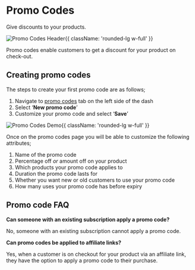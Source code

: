 
# Promo Codes

Give discounts to your products.

![Promo Codes Header](https://i.imgur.com/X4rQZpa.png){{ className: 'rounded-lg w-full' }}

Promo codes enable customers to get a discount for your product on check-out. 

## Creating promo codes

The steps to create your first promo code are as follows;  

1. Navigate to [promo codes](https://dash.whop.com/promoCodes) tab on the left side of the dash
2. Select ‘**New promo code**’ 
3. Customize your promo code and select ‘**Save**’

![Promo Codes Demo](https://i.imgur.com/leJeSes.gif){{ className: 'rounded-lg w-full' }}

Once on the promo codes page you will be able to customize the following attributes;

1. Name of the promo code
2. Percentage off *or* amount off on your product
3. Which products your promo code applies to
4. Duration the promo code lasts for
5. Whether you want new or old customers to use your promo code
6. How many uses your promo code has before expiry

## Promo code FAQ

**Can someone with an existing subscription apply a promo code?**

No, someone with an existing subscription cannot apply a promo code. 

**Can promo codes be applied to affiliate links?**

Yes, when a customer is on checkout for your product via an affiliate link, they have the option to apply a promo code to their purchase.